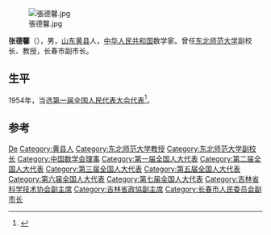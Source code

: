 {{Otheruses|other=名为张德馨的其他人物|张茂兰}}

[[File:張德馨.jpg|thumb]]

'''张德馨'''（{{bd|1905年||1992年}}），男，[[山东|山东]][[黄县|黄县]]人，[[中华人民共和国|中华人民共和国]]数学家。曾任[[东北师范大学|东北师范大学]]副校长、教授，长春市副市长。

== 生平 ==
1954年，当选[[第一届全国人民代表大会代表名单|第一届全国人民代表大会代表]]<ref>{{cite book|author=全国人民代表大会常务委员会办公厅|title=中华人民共和国第一届全国人民代表大会代表名单|year=1955年|publisher=全国人民代表大会常务委员会办公厅|url=http://book.ucdrs.superlib.net/views/specific/2929/bookDetail.jsp?dxNumber=000005772167&d=546843D0AE2464CD1C95896344A85614&fenlei=04070402|access-date=2015-01-25|archive-date=2019-01-24|archive-url=https://web.archive.org/web/20190124105450/http://book.ucdrs.superlib.net/views/specific/2929/bookDetail.jsp?dxNumber=000005772167&d=546843D0AE2464CD1C95896344A85614&fenlei=04070402|dead-url=no}}</ref>。

== 参考 ==
{{reflist}}

{{中国政治人物小作品}}
{{Navboxes 
| title  = 张德馨在[[中国数学会|中国数学会]]的职务
| list1  =
{{中国数学会第一届理事会}}
{{中国数学会第三届理事会}}
}}

{{Authority control}}
{{DEFAULTSORT:Zhang张}}
[[Category:张姓|De]]
[[Category:黄县人|Category:黄县人]]
[[Category:东北师范大学教授|Category:东北师范大学教授]]
[[Category:东北师范大学副校长|Category:东北师范大学副校长]]
[[Category:中国数学会理事|Category:中国数学会理事]]
[[Category:第一届全国人大代表|Category:第一届全国人大代表]]
[[Category:第二届全国人大代表|Category:第二届全国人大代表]]
[[Category:第三届全国人大代表|Category:第三届全国人大代表]]
[[Category:第五届全国人大代表|Category:第五届全国人大代表]]
[[Category:第六届全国人大代表|Category:第六届全国人大代表]]
[[Category:第七届全国人大代表|Category:第七届全国人大代表]]
[[Category:吉林省科学技术协会副主席|Category:吉林省科学技术协会副主席]]
[[Category:吉林省政協副主席|Category:吉林省政協副主席]]
[[Category:长春市人民委员会副市长|Category:长春市人民委员会副市长]]